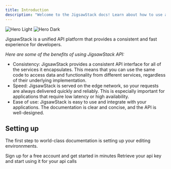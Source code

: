 ```yaml
---
title: Introduction
description: "Welcome to the JigsawStack docs! Learn about how to use and integrate it in your services and application."
---
```


<img
  className="block dark:hidden"
  src="/images/hero-light.svg"
  alt="Hero Light"
/>
<img
  className="hidden dark:block"
  src="/images/hero-dark.svg"
  alt="Hero Dark"
/>

JigsawStack is a unified API platform that provides a consistent and fast experience for developers.

_*Here are some of the benefits of using JigsawStack API:*_

- Consistency: JigsawStack provides a consistent API interface for all of the services it encapsulates. This means that you can use the same code to access data and functionality from different services, regardless of their underlying implementation.
- Speed: JigsawStack is served on the edge network, so your requests are always delivered quickly and reliably. This is especially important for applications that require low latency or high availability.
- Ease of use: JigsawStack is easy to use and integrate with your applications. The documentation is clear and concise, and the API is well-designed.

## Setting up

The first step to world-class documentation is setting up your editing environnments.

<CardGroup cols={2}>
  <Card title="Sign up" icon="pen-to-square" href="https://jigsawstack.com/">
    Sign up for a free account and get started in minutes
  </Card>
  <Card
    title="Retrieve your api key"
    icon="code"
    href="https://jigsawstack.com/"
  >
    Retrieve your api key and start using it for your api calls
  </Card>
</CardGroup>
